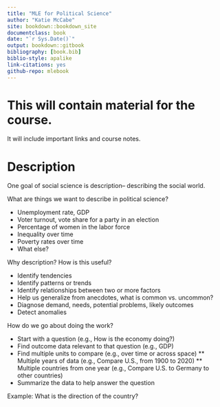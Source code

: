 ```yaml
---
title: "MLE for Political Science"
author: "Katie McCabe"
site: bookdown::bookdown_site
documentclass: book
date: "`r Sys.Date()`"
output: bookdown::gitbook
bibliography: [book.bib]
biblio-style: apalike
link-citations: yes
github-repo: mlebook
---
```


# This will contain material for the course.

It will include important links and course notes.

<!-- If you need PDF output, uncomment bookdown::pdf_book above in YAML. You will need a LaTeX installation, e.g., https://yihui.name/tinytex/ -->

<!-- Instructions: https://ontheline.trincoll.edu/bookdown.html -->

<!--chapter:end:index.Rmd-->

# Description {#descrip}

One goal of social science is description-- describing the social world.

What are things we want to describe in political science?

  * Unemployment rate, GDP
  * Voter turnout, vote share for a party in an election
  * Percentage of women in the labor force
  * Inequality over time
  * Poverty rates over time
  * What else?
  
Why description? How is this useful?

  * Identify tendencies
  * Identify patterns or trends
  * Identify relationships between two or more factors
  * Help us generalize from anecdotes, what is common vs. uncommon? 
  * Diagnose demand, needs, potential problems, likely outcomes
  * Detect anomalies

How do we go about doing the work?
  
  * Start with a question (e.g., How is the economy doing?)
  * Find outcome data relevant to that question (e.g., GDP)
  * Find multiple units to compare (e.g., over time or across space)
    ** Multiple years of data (e.g., Compare U.S., from 1900 to 2020)
    ** Multiple countries from one year (e.g., Compare U.S. to Germany to other countries)
  * Summarize the data to help answer the question

Example: What is the direction of the country?  

<!--chapter:end:02-Disovery.Rmd-->

